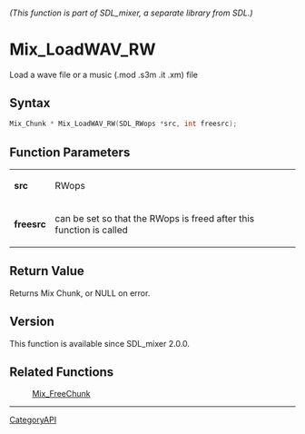 ====== (This function is part of SDL_mixer, a separate library from SDL.) ======
= Mix_LoadWAV_RW =

Load a wave file or a music (.mod .s3m .it .xm) file 

== Syntax ==

<syntaxhighlight lang='c'>
Mix_Chunk * Mix_LoadWAV_RW(SDL_RWops *src, int freesrc);
</syntaxhighlight>

== Function Parameters ==

{|
|'''src'''
|RWops
|-
|'''freesrc'''
|can be set so that the RWops is freed after this function is called
|}

== Return Value ==

Returns Mix Chunk, or NULL on error.

== Version ==

This function is available since SDL_mixer 2.0.0.

== Related Functions ==

:[[Mix_FreeChunk]]

----
[[CategoryAPI]]


